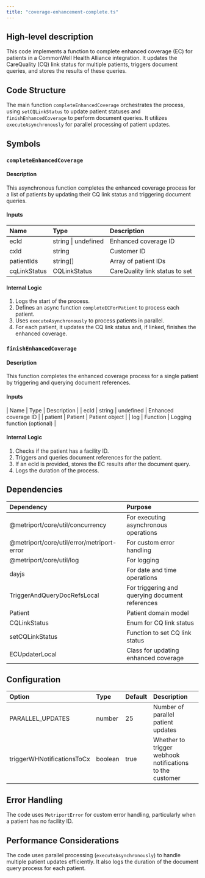 ```yaml
---
title: "coverage-enhancement-complete.ts"
---
```


## High-level description
This code implements a function to complete enhanced coverage (EC) for patients in a CommonWell Health Alliance integration. It updates the CareQuality (CQ) link status for multiple patients, triggers document queries, and stores the results of these queries.

## Code Structure
The main function `completeEnhancedCoverage` orchestrates the process, using `setCQLinkStatus` to update patient statuses and `finishEnhancedCoverage` to perform document queries. It utilizes `executeAsynchronously` for parallel processing of patient updates.

## Symbols

### `completeEnhancedCoverage`
#### Description
This asynchronous function completes the enhanced coverage process for a list of patients by updating their CQ link status and triggering document queries.

#### Inputs
| Name | Type | Description |
|:-----|:-----|:------------|
| ecId | string \| undefined | Enhanced coverage ID |
| cxId | string | Customer ID |
| patientIds | string[] | Array of patient IDs |
| cqLinkStatus | CQLinkStatus | CareQuality link status to set |

#### Internal Logic
1. Logs the start of the process.
2. Defines an async function `completeECForPatient` to process each patient.
3. Uses `executeAsynchronously` to process patients in parallel.
4. For each patient, it updates the CQ link status and, if linked, finishes the enhanced coverage.

### `finishEnhancedCoverage`
#### Description
This function completes the enhanced coverage process for a single patient by triggering and querying document references.

#### Inputs
| Name | Type | Description |
| ecId | string \| undefined | Enhanced coverage ID |
| patient | Patient | Patient object |
| log | Function | Logging function (optional) |

#### Internal Logic
1. Checks if the patient has a facility ID.
2. Triggers and queries document references for the patient.
3. If an ecId is provided, stores the EC results after the document query.
4. Logs the duration of the process.

## Dependencies
| Dependency | Purpose |
|:-----------|:--------|
| @metriport/core/util/concurrency | For executing asynchronous operations |
| @metriport/core/util/error/metriport-error | For custom error handling |
| @metriport/core/util/log | For logging |
| dayjs | For date and time operations |
| TriggerAndQueryDocRefsLocal | For triggering and querying document references |
| Patient | Patient domain model |
| CQLinkStatus | Enum for CQ link status |
| setCQLinkStatus | Function to set CQ link status |
| ECUpdaterLocal | Class for updating enhanced coverage |

## Configuration
| Option | Type | Default | Description |
|:-------|:-----|:--------|:------------|
| PARALLEL_UPDATES | number | 25 | Number of parallel patient updates |
| triggerWHNotificationsToCx | boolean | true | Whether to trigger webhook notifications to the customer |

## Error Handling
The code uses `MetriportError` for custom error handling, particularly when a patient has no facility ID.

## Performance Considerations
The code uses parallel processing (`executeAsynchronously`) to handle multiple patient updates efficiently. It also logs the duration of the document query process for each patient.